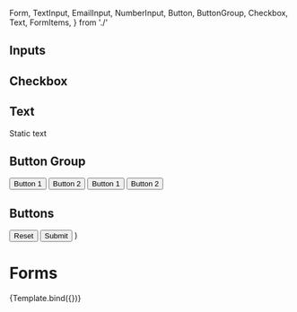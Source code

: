   Form,
  TextInput,
  EmailInput,
  NumberInput,
  Button,
  ButtonGroup,
  Checkbox,
  Text,
  FormItems,
} from './'

  <Form {...props}>
    <h2>Inputs</h2>
    <FormItems
      name="text"
      validate={{
        message: 'Required',
        indicator: 'invalid',
        rules: { type: 'Required' },
      }}
    >
      <TextInput id="namedField" label="Some field" />
    </FormItems>
    <FormItems
      name="email"
      validate={{
        message: 'Required',
        indicator: 'invalid',
        rules: { type: 'Required' },
      }}
    >
      <EmailInput label="Email field" />
    </FormItems>
    <FormItems
      name="number"
      validate={{
        message: 'Required',
        indicator: 'invalid',
        rules: { type: 'Required' },
      }}
    >
      <NumberInput label="Numeric field" min={-1} max={10} step={2} />
    </FormItems>
    <h2>Checkbox</h2>
    <Checkbox label="Some checkbox" checked={true} />
    <h2>Text</h2>
    <Text>Static text</Text>
    <h2>Button Group</h2>
    <ButtonGroup>
      <Button>Button 1</Button>
      <Button>Button 2</Button>
    </ButtonGroup>
    <ButtonGroup variant="ghost">
      <Button>Button 1</Button>
      <Button>Button 2</Button>
    </ButtonGroup>
    <h2>Buttons</h2>
    <Button type="reset">Reset</Button>
    <Button type="submit">Submit</Button>
  </Form>
)

<Meta title="Components/Form" component={Form} />

# Forms

<Canvas>
  <Story name="Form" args={{}}>
    {Template.bind({})}
  </Story>
</Canvas>
